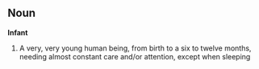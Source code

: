 ==Noun==
;'''Infant'''
#A very, very young human being, from birth to a six to twelve months, needing almost constant care and/or attention, except when sleeping